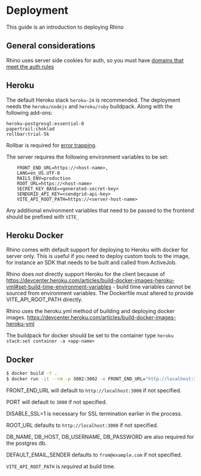 # Deployment

This guide is an introduction to deploying Rhino

## General considerations

Rhino uses server side cookies for auth, so you must have [domains that meet the auth rules](/docs/concepts/auth)

## Heroku

The default Heroku stack `heroku-24` is recommended. The deployment needs the `heroku/nodejs` and `heroku/ruby` buildpack. Along with the following add-ons:

    heroku-postgresql:essential-0
    papertrail:choklad
    rollbar:trial-5k

Rollbar is required for [error trapping](error_reporting).

The server requires the following environment variables to be set:

```env
    FRONT_END_URL=https://<host-name>,
    LANG=en_US.UTF-8
    RAILS_ENV=production
    ROOT_URL=https://<host-name>
    SECRET_KEY_BASE=<generated-secret-key>
    SENDGRID_API_KEY=<sendgrid-api-key>
    VITE_API_ROOT_PATH=https://<server-host-name>
```

Any additional environment variables that need to be passed to the frontend should be prefixed with `VITE_`

## Heroku Docker

Rhino comes with default support for deploying to Heroku with docker for server only. This is useful if you need to deploy custom tools to the image, for instance an SDK that needs to be built and called from ActiveJob.

Rhino does _not_ directly support Heroku for the client because of https://devcenter.heroku.com/articles/build-docker-images-heroku-yml#set-build-time-environment-variables - build time variables cannot be sourced from environment variables. The Dockerfile must altered to provide VITE_API_ROOT_PATH directly.

Rhino uses the heroku.yml method of building and deploying docker images. https://devcenter.heroku.com/articles/build-docker-images-heroku-yml

The buildpack for docker should be set to the container type `heroku stack:set container -a <app-name>`

## Docker

```bash
$ docker build -t .
$ docker run -it --rm -p 3002:3002 -e FRONT_END_URL="http://localhost:3002" --build-arg VITE_API_ROOT_PATH=http://localhost:3002  -e PORT=3002 -e DISABLE_SSL=1 -e ROOT_URL=http://localhost:3002
```

FRONT_END_URL will default to `http://localhost:3000` if not specified.

PORT will default to `3000` if not specified.

DISABLE_SSL=1 is necessary for SSL termination earlier in the process.

ROOT_URL defaults to `http://localhost:3000` if not specified.

DB_NAME, DB_HOST, DB_USERNAME, DB_PASSWORD are also required for the postgres db.

DEFAULT_EMAIL_SENDER defaults to `from@example.com` if not specified.

`VITE_API_ROOT_PATH` is _required_ at build time.
